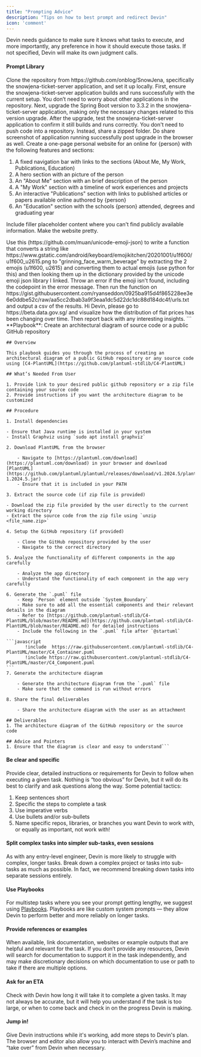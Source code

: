 ```yaml
---
title: "Prompting Advice"
description: "Tips on how to best prompt and redirect Devin"
icon: 'comment'
---
```


Devin needs guidance to make sure it knows what tasks to execute, and more importantly, any preference in how it should execute those tasks. If not specified, Devin will make its own judgment calls. 

#### Prompt Library

<AccordionGroup>
  <Accordion title="Clone and set up repo">
  Clone the repository from https://github.com/onblog/SnowJena, specifically the snowjena-ticket-server application, and set it up locally. First, ensure the snowjena-ticket-server application builds and runs successfully with the current setup. You don’t need to worry about other applications in the repository. Next, upgrade the Spring Boot version to 3.3.2 in the snowjena-ticket-server application, making only the necessary changes related to this version upgrade. After the upgrade, test the snowjena-ticket-server application to confirm it still builds and runs correctly. You don't need to push code into a repository. Instead, share a zipped folder. Do share screenshot of application running successfully post upgrade in the browser as well.
  </Accordion>

  <Accordion title="Build a personal website">
Create a one-page personal website for an online for {person} with the following features and sections:

1. A fixed navigation bar with links to the sections (About Me, My Work, Publications, Education)
2. A hero section with an picture of the person
3. An "About Me" section with an brief description of the person
4. A "My Work" section with a timeline of work experiences and projects 
5. An interactive "Publications" section with links to published articles or papers available online authored by {person} 
6. An "Education" section with the schools {person} attended, degrees and graduating year

Include filler placeholder content where you can't find publicly available information. Make the website pretty.
  </Accordion>

  <Accordion title="Scrape emojis">
Use this (https://github.com/muan/unicode-emoji-json) to write a function that converts a string like https://www.gstatic.com/android/keyboard/emojikitchen/20201001/u1f600/u1f600_u2615.png to "grinning_face_warm_beverage" by extracting the 2 emojis (u1f600, u2615) and converting them to actual emojis (use python for this) and then looking them up in the dictionary provided by the unicode emoji json library I linked. Throw an error if the emoji isn't found, including the codepoint in the error message. Then run the function on https://gist.githubusercontent.com/ryanseddon/0925ba915d4f865228ee3e6e0ddbe52c/raw/aa5cc2dbab3a9f3eaa1dc5d22dc1dc88d184dc4f/urls.txt and output a csv of the results.
  </Accordion>

  <Accordion title="Visualize inflation adjusted prices">
Hi Devin, please go to https://beta.data.gov.sg/ and visualize how the distribution of flat prices has been changing over time. Then report back with any interesting insights.
  </Accordion>

  <Accordion title="Create architecture diagram for repository">
    ```
    **Playbook**: Create an architectural diagram of source code or a public GitHub repository
    
    ## Overview
    
    This playbook guides you through the process of creating an architectural diagram of a public GitHub repository or any source code using [C4-PlantUML](https://github.com/plantuml-stdlib/C4-PlantUML)
    
    ## What’s Needed From User
    
    1. Provide link to your desired public github repository or a zip file containing your source code
    2. Provide instructions if you want the architecture diagram to be customized
    
    ## Procedure
    
    1. Install dependencies
    
    - Ensure that Java runtime is installed in your system
    - Install Graphviz using `sudo apt install graphviz`
    
    2. Download PlantUML from the browser
    
        - Navigate to [https://plantuml.com/download](https://plantuml.com/download) in your browser and download [PlantUML](https://github.com/plantuml/plantuml/releases/download/v1.2024.5/plantuml-1.2024.5.jar)
        - Ensure that it is included in your PATH
    
    3. Extract the source code (if zip file is provided)
    
    - Download the zip file provided by the user directly to the current working directory
    - Extract the source code from the zip file using `unzip <file_name.zip>` 
    
    4. Setup the GitHub repository (if provided)
    
        - Clone the GitHub repository provided by the user
        - Navigate to the correct directory
    
    5. Analyze the functionality of different components in the app carefully
    
        - Analyze the app directory
        - Understand the functionality of each component in the app very carefully
    
    6. Generate the `.puml` file
        - Keep `Person` element outside `System_Boundary`
        - Make sure to add all the essential components and their relevant details in the diagram
        - Refer to [https://github.com/plantuml-stdlib/C4-PlantUML/blob/master/README.md](https://github.com/plantuml-stdlib/C4-PlantUML/blob/master/README.md) for detailed instructions
        - Include the following in the `.puml` file after `@startuml`
    
    ```javascript
           !include  https://raw.githubusercontent.com/plantuml-stdlib/C4-PlantUML/master/C4_Container.puml
           !include https://raw.githubusercontent.com/plantuml-stdlib/C4-PlantUML/master/C4_Component.puml
    ```
    7. Generate the architecture diagram
    
        - Generate the architecture diagram from the `.puml` file
        - Make sure that the command is run without errors
    
    8. Share the final deliverables
    
        - Share the architecture diagram with the user as an attachment
    
    ## Deliverables
    1. The architecture diagram of the GitHub repository or the source code
    
    ## Advice and Pointers
    1. Ensure that the diagram is clear and easy to understand```
  </Accordion>

</AccordionGroup>

#### Be clear and specific

Provide clear, detailed instructions or requirements for Devin to follow when executing a given task. Nothing is “too obvious” for Devin, but it will do its best to clarify and ask questions along the way. Some potential tactics:

1. Keep sentences short
2. Specific the steps to complete a task
3. Use imperative verbs
4. Use bullets and/or sub-bullets
5. Name specific repos, libraries, or branches you want Devin to work with, or equally as important, not work with!

#### Split complex tasks into simpler sub-tasks, even sessions

As with any entry-level engineer, Devin is more likely to struggle with complex, longer tasks. Break down a complex project or tasks into sub-tasks as much as possible. In fact, we recommend breaking down tasks into separate sessions entirely.

#### Use Playbooks

For multistep tasks where you see your prompt getting lengthy, we suggest using [Playbooks](/Working_with_Teams/playbooks-intro).  Playbooks are like custom system prompts — they allow Devin to perform better and more reliably on longer tasks.

#### Provide references or examples

When available, link documentation, websites or example outputs that are helpful and relevant for the task.  If you don’t provide any resources, Devin will search for documentation to support it in the task independently, and may make discretionary decisions on which documentation to use or path to take if there are multiple options.

#### Ask for an ETA

Check with Devin how long it will take it to complete a given tasks. It may not always be accurate, but it will help you understand if the task is too large, or when to come back and check in on the progress Devin is making.

#### Jump in!

Give Devin instructions while it's working, add more steps to Devin's plan. The browser and editor also allow you to interact with Devin’s machine and “take over” from Devin when necessary. 
